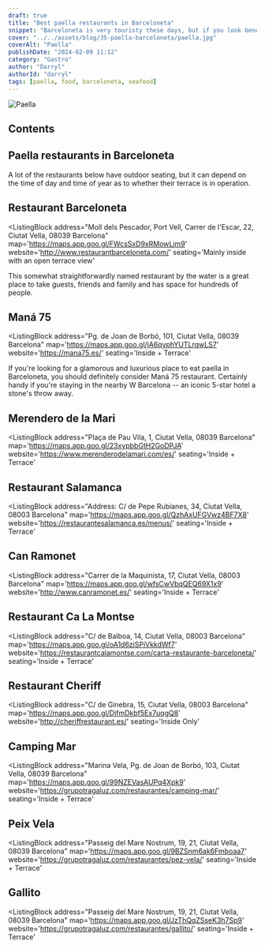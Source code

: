 ```yaml
---
draft: true
title: "Best paella restaurants in Barceloneta"
snippet: "Barceloneta is very touristy these days, but if you look beneath, it does still retain a community feel and is home to thousands of locals. It also has plenty of old tapas bars and traditional restaurants that have been there for ages and still preserve the traditional Catalan restaurant experience."
cover: "../../assets/blog/35-paella-barceloneta/paella.jpg"
coverAlt: "Paella"
publishDate: "2024-02-09 11:12"
category: "Gastro"
author: "Darryl"
authorId: "darryl"
tags: [paella, food, barceloneta, seafood]
---
```



![Paella](../../assets/blog/35-paella-barceloneta/paella.jpg)

## Contents

## Paella restaurants in Barceloneta
A lot of the restaurants below have outdoor seating, but it can depend on the time of day and time of year as to whether their terrace is in operation.


## Restaurant Barceloneta

<ListingBlock
  address="Moll dels Pescador, Port Vell, Carrer de l'Escar, 22, Ciutat Vella, 08039 Barcelona"
  map='https://maps.app.goo.gl/FWcsSxD9xRMowLjm9'
  website='http://www.restaurantbarceloneta.com/'
  seating='Mainly inside with an open terrace view'
>

This somewhat straightforwardly named restaurant by the water is a great place to take guests, friends and family and has space for hundreds of people.

</ListingBlock>


## Maná 75

<ListingBlock
  address="Pg. de Joan de Borbó, 101, Ciutat Vella, 08039 Barcelona"
  map='https://maps.app.goo.gl/jA6qyphYUTLrqwLS7'
  website='https://mana75.es/'
  seating='Inside + Terrace'
>

If you're looking for a glamorous and luxurious place to eat paella in Barceloneta, you should definitely consider Maná 75 restaurant. Certainly handy if you're staying in the nearby W Barcelona -- an iconic 5-star hotel a stone's throw away.

</ListingBlock>


## Merendero de la Mari

<ListingBlock
  address="Plaça de Pau Vila, 1, Ciutat Vella, 08039 Barcelona"
  map='https://maps.app.goo.gl/23xypbbGtH2GoDPJA'
  website='https://www.merenderodelamari.com/es/'
  seating='Inside + Terrace'
>

</ListingBlock>


## Restaurant Salamanca

<ListingBlock
  address="Address: C/ de Pepe Rubianes, 34, Ciutat Vella, 08003 Barcelona"
  map='https://maps.app.goo.gl/QzhAxUFGVwz4BF7X8'
  website='https://restaurantesalamanca.es/menus/'
  seating='Inside + Terrace'
>

</ListingBlock>


## Can Ramonet

<ListingBlock
  address="Carrer de la Maquinista, 17, Ciutat Vella, 08003 Barcelona"
  map='https://maps.app.goo.gl/wfsCwVbqQEQ69X1x9'
  website='http://www.canramonet.es/'
  seating='Inside + Terrace'
>

</ListingBlock>


## Restaurant Ca La Montse

<ListingBlock
  address="C/ de Balboa, 14, Ciutat Vella, 08003 Barcelona"
  map='https://maps.app.goo.gl/oA1d6ziSPiVkkdWf7'
  website='https://restaurantcalamontse.com/carta-restaurante-barceloneta/'
  seating='Inside + Terrace'
>

</ListingBlock>



## Restaurant Cheriff

<ListingBlock
  address="C/ de Ginebra, 15, Ciutat Vella, 08003 Barcelona"
  map='https://maps.app.goo.gl/DjfmDkbf5Ex7uqgQ8'
  website='http://cheriffrestaurant.es/'
  seating='Inside Only'
>

</ListingBlock>


## Camping Mar

<ListingBlock
  address="Marina Vela, Pg. de Joan de Borbó, 103, Ciutat Vella, 08039 Barcelona"
  map='https://maps.app.goo.gl/99NZEVasAUPq4Xpk9'
  website='https://grupotragaluz.com/restaurantes/camping-mar/'
  seating='Inside + Terrace'
>

</ListingBlock>


## Peix Vela

<ListingBlock
  address="Passeig del Mare Nostrum, 19, 21, Ciutat Vella, 08039 Barcelona"
  map='https://maps.app.goo.gl/9BZSnm6ak6Fmboaa7'
  website='https://grupotragaluz.com/restaurantes/pez-vela/'
  seating='Inside + Terrace'
>

</ListingBlock>


## Gallito

<ListingBlock
  address="Passeig del Mare Nostrum, 19, 21, Ciutat Vella, 08039 Barcelona"
  map='https://maps.app.goo.gl/JzThQqZSseK3h7Sp9'
  website='https://grupotragaluz.com/restaurantes/gallito/'
  seating='Inside + Terrace'
>

</ListingBlock>
